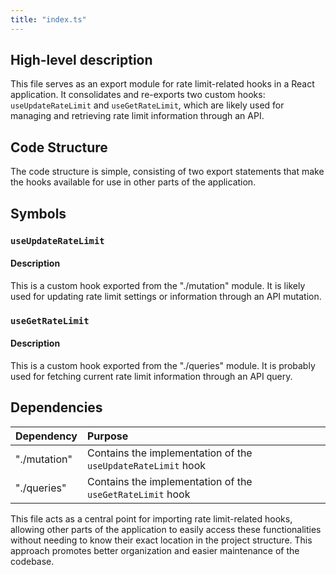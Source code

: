 ```yaml
---
title: "index.ts"
---
```


## High-level description

This file serves as an export module for rate limit-related hooks in a React application. It consolidates and re-exports two custom hooks: `useUpdateRateLimit` and `useGetRateLimit`, which are likely used for managing and retrieving rate limit information through an API.

## Code Structure

The code structure is simple, consisting of two export statements that make the hooks available for use in other parts of the application.

## Symbols

### `useUpdateRateLimit`
#### Description
This is a custom hook exported from the "./mutation" module. It is likely used for updating rate limit settings or information through an API mutation.

### `useGetRateLimit`
#### Description
This is a custom hook exported from the "./queries" module. It is probably used for fetching current rate limit information through an API query.

## Dependencies
| Dependency | Purpose |
|:-----------|:--------|
| "./mutation" | Contains the implementation of the `useUpdateRateLimit` hook |
| "./queries" | Contains the implementation of the `useGetRateLimit` hook |

This file acts as a central point for importing rate limit-related hooks, allowing other parts of the application to easily access these functionalities without needing to know their exact location in the project structure. This approach promotes better organization and easier maintenance of the codebase.